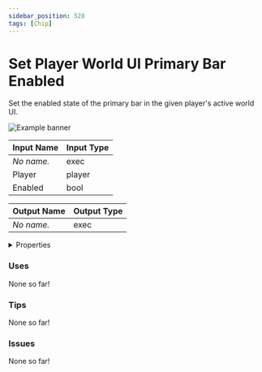 ```yaml
---
sidebar_position: 528
tags: [Chip]
---
```


# Set Player World UI Primary Bar Enabled

Set the enabled state of the primary bar in the given player's active world UI.



![Example banner](./assets/03c280c2-5f80-4ba9-8966-6c5d11da84a9.svg)

| Input Name | Input Type |
|-----------|-----------|
| *No name.* | exec |
| Player | player |
| Enabled | bool |

| Output Name | Output Type |
|-----------|-----------|
| *No name.* | exec |


<details>
  <summary>Properties</summary>
  <div>
    <div>
    <table>
      <thead>
        <tr>
          <th>Is beta required?</th>
          <th>❌</th>
        </tr>
        <tr>
          <th>Is this chip a trolling risk?</th>
          <th>❌</th>
        </tr>
        <tr>
          <th>Chip UUPD</th>
          <th>._uuid</th>
        </tr>
      </thead>
    </table>
    </div>
  </div>
</details>

### Uses

None so far!

### Tips

None so far!

### Issues

None so far!
